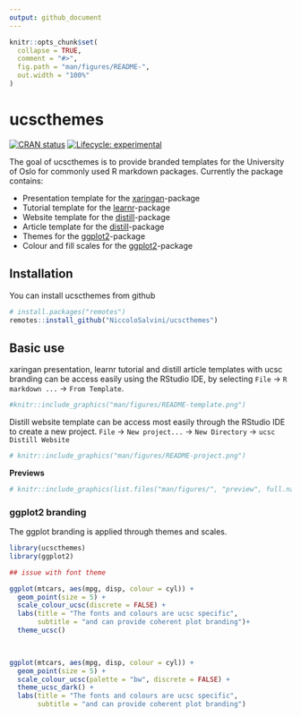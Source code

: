 ```yaml
---
output: github_document
---
```


<!-- README.md is generated from README.Rmd. Please edit that file -->

```r
knitr::opts_chunk$set(
  collapse = TRUE,
  comment = "#>",
  fig.path = "man/figures/README-",
  out.width = "100%"
)
```

# ucscthemes

<!-- badges: start -->
[![CRAN status](https://www.r-pkg.org/badges/version/ucscthemes)](https://CRAN.R-project.org/package=ucscthemes)
[![Lifecycle: experimental](https://img.shields.io/badge/lifecycle-experimental-orange.svg)](https://lifecycle.r-lib.org/articles/stages.html#experimental)
<!-- badges: end -->

The goal of ucscthemes is to provide branded templates for the University of Oslo for commonly used R markdown packages. 
Currently the package contains:

- Presentation template for the [xaringan](https://slides.yihui.org/xaringan/#1)-package    
- Tutorial template for the [learnr](https://rstudio.github.io/learnr/)-package  
- Website template for the [distill](https://rstudio.github.io/distill/website.html)-package   
- Article template for the [distill](https://rstudio.github.io/distill/basics.html)-package   
- Themes for the [ggplot2](https://ggplot2.tidyverse.org/)-package  
- Colour and fill scales for the [ggplot2](https://ggplot2.tidyverse.org/)-package  

## Installation
You can install ucscthemes from github
```r
# install.packages("remotes")
remotes::install_github("NiccoloSalvini/ucscthemes")
```

<!-- You can install the released version of ucscthemes from [CRAN](https://CRAN.R-project.org) with: -->

<!-- ``` r -->
<!-- install.packages("ucscthemes") -->
<!-- ``` -->

## Basic use

xaringan presentation, learnr tutorial and distill article templates with ucsc branding can be access easily using the RStudio IDE, by selecting `File` -> `R markdown ...` -> `From Template`.


```r
#knitr::include_graphics("man/figures/README-template.png")
```

Distill website template can be access most easily through the RStudio IDE to create a new project.
`File` -> `New project...` -> `New Directory` -> `ucsc Distill Website`

```r
# knitr::include_graphics("man/figures/README-project.png")
```

**Previews**

<div style="text-align: center;">
```r
# knitr::include_graphics(list.files("man/figures/", "preview", full.names = TRUE))
```
</div>

### ggplot2 branding

The ggplot branding is applied through themes and scales.

```r
library(ucscthemes)
library(ggplot2)

## issue with font theme

ggplot(mtcars, aes(mpg, disp, colour = cyl)) +
  geom_point(size = 5) +
  scale_colour_ucsc(discrete = FALSE) +
  labs(title = "The fonts and colours are ucsc specific",
       subtitle = "and can provide coherent plot branding")+
  theme_ucsc()

  

ggplot(mtcars, aes(mpg, disp, colour = cyl)) +
  geom_point(size = 5) +
  scale_colour_ucsc(palette = "bw", discrete = FALSE) +
  theme_ucsc_dark() +
  labs(title = "The fonts and colours are ucsc specific",
       subtitle = "and can provide coherent plot branding")

```
